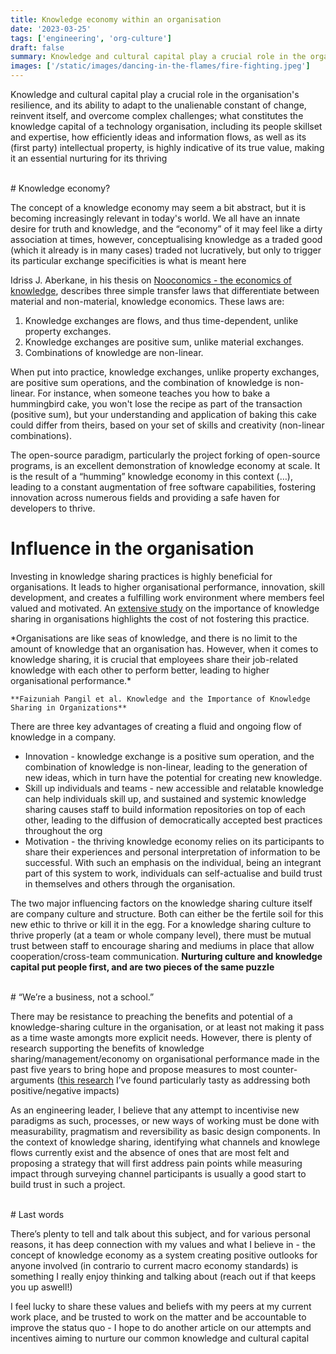 ```yaml
---
title: Knowledge economy within an organisation
date: '2023-03-25'
tags: ['engineering', 'org-culture']
draft: false
summary: Knowledge and cultural capital play a crucial role in the organisation's resilience, and its ability to adapt to the unalienable constant of change, reinvent itself, and overcome complex challenges; what constitutes the knowledge capital of a technology organisation, including its people skillset and expertise, how efficiently ideas and information flows, as well as its (first party) intellectual property, is highly indicative of its true value, making it an essential nurturing for its thriving
images: ['/static/images/dancing-in-the-flames/fire-fighting.jpeg']
---
```


Knowledge and cultural capital play a crucial role in the organisation's resilience, and its ability to adapt to the unalienable constant of change, reinvent itself, and overcome complex challenges; what constitutes the knowledge capital of a technology organisation, including its people skillset and expertise, how efficiently ideas and information flows, as well as its (first party) intellectual property, is highly indicative of its true value, making it an essential nurturing for its thriving

<br /># Knowledge economy?

The concept of a knowledge economy may seem a bit abstract, but it is becoming increasingly relevant in today's world. We all have an innate desire for truth and knowledge, and the “economy” of it may feel like a dirty association at times, however, conceptualising knowledge as a traded good (which it already is in many cases) traded not lucratively, but only to trigger its particular exchange specificities is what is meant here

Idriss J. Aberkane, in his thesis on [Nooconomics - the economics of knowledge](https://link.springer.com/chapter/10.1007/978-3-319-45901-1_30), describes three simple transfer laws that differentiate between material and non-material, knowledge economics. These laws are:

1. Knowledge exchanges are flows, and thus time-dependent, unlike property exchanges.
2. Knowledge exchanges are positive sum, unlike material exchanges.
3. Combinations of knowledge are non-linear.

When put into practice, knowledge exchanges, unlike property exchanges, are positive sum operations, and the combination of knowledge is non-linear. For instance, when someone teaches you how to bake a hummingbird cake, you won't lose the recipe as part of the transaction (positive sum), but your understanding and application of baking this cake could differ from theirs, based on your set of skills and creativity (non-linear combinations).

The open-source paradigm, particularly the project forking of open-source programs, is an excellent demonstration of knowledge economy at scale. It is the result of a “humming” knowledge economy in this context (…), leading to a constant augmentation of free software capabilities, fostering innovation across numerous fields and providing a safe haven for developers to thrive.

# Influence in the organisation

Investing in knowledge sharing practices is highly beneficial for organisations. It leads to higher organisational performance, innovation, skill development, and creates a fulfilling work environment where members feel valued and motivated. An [extensive study](http://repo.uum.edu.my/id/eprint/16360/1/15.pdf) on the importance of knowledge sharing in organisations highlights the cost of not fostering this practice.

<div class="rounded-lg bg-clip-padding p-4 pl-6 pr-6 bg-blue-700/[.09] border-4 border-blue-400">
  <p>
    *Organisations are like seas of knowledge, and there is no limit to the amount of knowledge that an organisation has.  However, when it comes to knowledge sharing, it is crucial that employees share their job-related knowledge with each other to perform better, leading to higher organisational performance.*

    **Faizuniah Pangil et al. Knowledge and the Importance of Knowledge Sharing in Organizations**

  </p>
</div>

There are three key advantages of creating a fluid and ongoing flow of knowledge in a company.

- Innovation - knowledge exchange is a positive sum operation, and the combination of knowledge is non-linear, leading to the generation of new ideas, which in turn have the potential for creating new knowledge.
- Skill up individuals and teams - new accessible and relatable knowledge can help individuals skill up, and sustained and systemic knowledge sharing causes staff to build information repositories on top of each other, leading to the diffusion of democratically accepted best practices throughout the org
- Motivation - the thriving knowledge economy relies on its participants to share their experiences and personal interpretation of information to be successful. With such an emphasis on the individual, being an integrant part of this system to work, individuals can self-actualise and build trust in themselves and others through the organisation.

The two major influencing factors on the knowledge sharing culture itself are company culture and structure. Both can either be the fertile soil for this new ethic to thrive or kill it in the egg. For a knowledge sharing culture to thrive properly (at a team or whole company level), there must be mutual trust between staff to encourage sharing and mediums in place that allow cooperation/cross-team communication. **Nurturing culture and knowledge capital put people first, and are two pieces of the same puzzle**

<br /># “We’re a business, not a school.”

There may be resistance to preaching the benefits and potential of a knowledge-sharing culture in the organisation, or at least not making it pass as a time waste amongts more explicit needs. However, there is plenty of research supporting the benefits of knowledge sharing/management/economy on organisational performance made in the past five years to bring hope and propose measures to most counter-arguments ([this research](https://www.atlantis-press.com/proceedings/icesem-17/25884794) I’ve found particularly tasty as addressing both positive/negative impacts)

As an engineering leader, I believe that any attempt to incentivise new paradigms as such, processes, or new ways of working must be done with measurability, pragmatism and reversibility as basic design components. In the context of knowledge sharing, identifying what channels and knowlege flows currently exist and the absence of ones that are most felt and proposing a strategy that will first address pain points while measuring impact through surveying channel participants is usually a good start to build trust in such a project.

<br /># Last words

There’s plenty to tell and talk about this subject, and for various personal reasons, it has deep connection with my values and what I believe in - the concept of knowledge economy as a system creating positive outlooks for anyone involved (in contrario to current macro economy standards) is something I really enjoy thinking and talking about (reach out if that keeps you up aswell!)

I feel lucky to share these values and beliefs with my peers at my current work place, and be trusted to work on the matter and be accountable to improve the status quo - I hope to do another article on our attempts and incentives aiming to nurture our common knowledge and cultural capital
